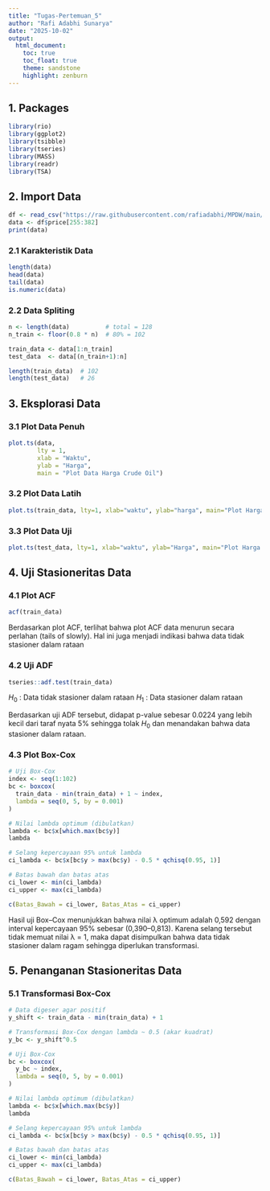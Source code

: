 ---
title: "Tugas-Pertemuan_5"
author: "Rafi Adabhi Sunarya"
date: "2025-10-02"
output:   
  html_document:
    toc: true
    toc_float: true
    theme: sandstone
    highlight: zenburn
---
## 1. Packages
```{r}
library(rio)
library(ggplot2)
library(tsibble)
library(tseries)
library(MASS)
library(readr)
library(TSA)
```

## 2. Import Data
```{r}
df <- read_csv("https://raw.githubusercontent.com/rafiadabhi/MPDW/main/Pertemuan%201/Data/crude_oil_clean_period_price.csv")
data <- df$price[255:382]
print(data)
```
### 2.1 Karakteristik Data
```{r}
length(data) 
head(data)     
tail(data)     
is.numeric(data)  
```

### 2.2 Data Spliting
```{r}
n <- length(data)          # total = 128
n_train <- floor(0.8 * n)  # 80% = 102

train_data <- data[1:n_train]
test_data  <- data[(n_train+1):n]

length(train_data)  # 102
length(test_data)   # 26
```

## 3. Eksplorasi Data
### 3.1 Plot Data Penuh
```{r}
plot.ts(data, 
        lty = 1, 
        xlab = "Waktu", 
        ylab = "Harga", 
        main = "Plot Data Harga Crude Oil")
```

### 3.2 Plot Data Latih
```{r}
plot.ts(train_data, lty=1, xlab="waktu", ylab="harga", main="Plot Harga Crude Oil Train")
```

### 3.3 Plot Data Uji
```{r}
plot.ts(test_data, lty=1, xlab="waktu", ylab="Harga", main="Plot Harga Crude Oil Test")
```

## 4. Uji Stasioneritas Data

### 4.1 Plot ACF
```{r}
acf(train_data)
```
Berdasarkan plot ACF, terlihat bahwa plot ACF data menurun secara perlahan (tails of slowly). Hal ini juga menjadi indikasi bahwa data tidak stasioner dalam rataan

### 4.2 Uji ADF
```{r}
tseries::adf.test(train_data)
```
$H_0$ : Data tidak stasioner dalam rataan
$H_1$ : Data stasioner dalam rataan

Berdasarkan uji ADF tersebut, didapat p-value sebesar 0.0224 yang lebih kecil dari taraf nyata 5% sehingga tolak $H_0$ dan menandakan bahwa data stasioner dalam rataan. 

### 4.3 Plot Box-Cox
```{r}
# Uji Box-Cox
index <- seq(1:102)
bc <- boxcox(
  train_data - min(train_data) + 1 ~ index,
  lambda = seq(0, 5, by = 0.001)
)
```

```{r}
# Nilai lambda optimum (dibulatkan)
lambda <- bc$x[which.max(bc$y)]
lambda
```

```{r}
# Selang kepercayaan 95% untuk lambda
ci_lambda <- bc$x[bc$y > max(bc$y) - 0.5 * qchisq(0.95, 1)]

# Batas bawah dan batas atas
ci_lower <- min(ci_lambda)
ci_upper <- max(ci_lambda)

c(Batas_Bawah = ci_lower, Batas_Atas = ci_upper)
```

Hasil uji Box–Cox menunjukkan bahwa nilai λ optimum adalah 0,592 dengan interval kepercayaan 95% sebesar (0,390–0,813). Karena selang tersebut tidak memuat nilai λ = 1, maka dapat disimpulkan bahwa data tidak stasioner dalam ragam sehingga diperlukan transformasi.

## 5. Penanganan Stasioneritas Data
### 5.1 Transformasi Box-Cox

```{r}
# Data digeser agar positif
y_shift <- train_data - min(train_data) + 1

# Transformasi Box-Cox dengan lambda ~ 0.5 (akar kuadrat)
y_bc <- y_shift^0.5
```

```{r}
# Uji Box-Cox
bc <- boxcox(
  y_bc ~ index,
  lambda = seq(0, 5, by = 0.001)
)
```

```{r}
# Nilai lambda optimum (dibulatkan)
lambda <- bc$x[which.max(bc$y)]
lambda
```

```{r}
# Selang kepercayaan 95% untuk lambda
ci_lambda <- bc$x[bc$y > max(bc$y) - 0.5 * qchisq(0.95, 1)]

# Batas bawah dan batas atas
ci_lower <- min(ci_lambda)
ci_upper <- max(ci_lambda)

c(Batas_Bawah = ci_lower, Batas_Atas = ci_upper)
```



